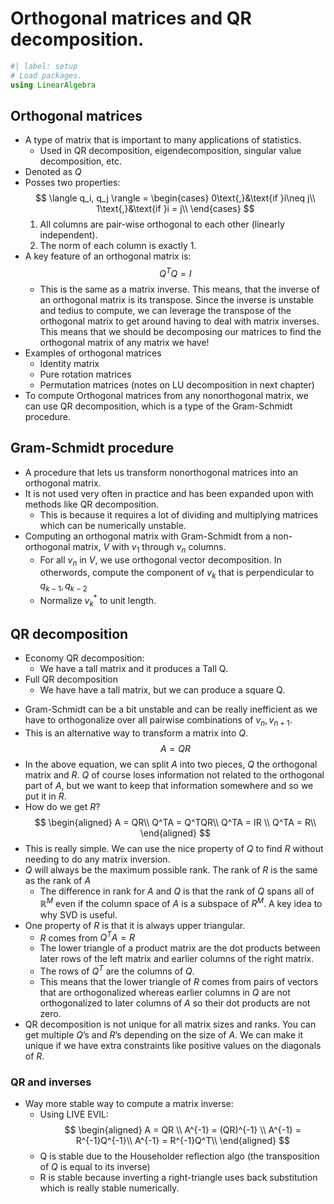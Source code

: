# Orthogonal matrices and QR decomposition.

```julia
#| label: setup
# Load packages.
using LinearAlgebra
```

## Orthogonal matrices
- A type of matrix that is important to many applications of statistics.
    - Used in QR decomposition, eigendecomposition, singular value decomposition, etc.
- Denoted as $Q$
- Posses two properties:
    $$
    \langle q_i, q_j \rangle = \begin{cases}
        0\text{,}&\text{if }i\neq j\\
        1\text{,}&\text{if }i = j\\
    \end{cases}
    $$
    1. All columns are pair-wise orthogonal to each other (linearly independent).
    2. The norm of each column is exactly 1.
- A key feature of an orthogonal matrix is:
$$
Q^TQ = I
$$
    - This is the same as a matrix inverse. This means, that the inverse of an orthogonal matrix is its transpose. Since the inverse is unstable and tedius to compute, we can leverage the transpose of the orthogonal matrix to get around having to deal with matrix inverses. This means that we should be decomposing our matrices to find the orthogonal matrix of any matrix we have!
- Examples of orthogonal matrices
    - Identity matrix
    - Pure rotation matrices
    - Permutation matrices (notes on LU decomposition in next chapter)
- To compute Orthogonal matrices from any nonorthogonal matrix, we can use QR decomposition, which is a type of the Gram-Schmidt procedure.

## Gram-Schmidt procedure
- A procedure that lets us transform nonorthogonal matrices into an orthogonal matrix.
- It is not used very often in practice and has been expanded upon with methods like QR decomposition.
    - This is because it requires a lot of dividing and multiplying matrices which can be numerically unstable.
- Computing an orthogonal matrix with Gram-Schmidt from a non-orthogonal matrix, $V$ with $v_1$ through $v_n$ columns.
    - For all $v_n$ in $V$, we use orthogonal vector decomposition. In otherwords, compute the component of $v_k$ that is perpendicular to $q_{k-1}, q_{k-2}$
    - Normalize $v^*_k$ to unit length.

## QR decomposition

::: {.callout-note title="Definition}
- Economy QR decomposition:
    - We have a tall matrix and it produces a Tall Q.
- Full QR decomposition
    - We have have a tall matrix, but we can produce a  square Q.
:::

- Gram-Schmidt can be a bit unstable and can be really inefficient as we have to orthogonalize over all pairwise combinations of $v_n, v_{n+1}$.
- This is an alternative way to transform a matrix into $Q$.
$$
A = QR
$$
- In the above equation, we can split $A$ into two pieces, $Q$ the orthogonal matrix and $R$. $Q$ of course loses information not related to the orthogonal part of $A$, but we want to keep that information somewhere and so we put it in $R$.
- How do we get $R$?
$$
\begin{aligned}
    A = QR\\
    Q^TA = Q^TQR\\
    Q^TA = IR \\
    Q^TA = R\\
\end{aligned}
$$
- This is really simple. We can use the nice property of $Q$ to find $R$ without needing to do any matrix inversion.
- $Q$ will always be the maximum possible rank. The rank of $R$ is the same as the rank of $A$
    - The difference in rank for $A$ and $Q$ is that the rank of $Q$ spans all of $\mathbb{R}^M$ even if the column space of $A$ is a subspace of $R^M$. A key idea to why SVD is useful.
- One property of $R$ is that it is always upper triangular.
    - $R$ comes from $Q^TA = R$
    - The lower triangle of a product matrix are the dot products between later rows of the left matrix and earlier columns of the right matrix.
    - The rows of $Q^T$ are the columns of $Q$.
    - This means that the lower triangle of $R$ comes from pairs of vectors that are orthogonalized whereas earlier columns in $Q$ are not orthogonalized to later columns of $A$ so their dot products are not zero.
- QR decomposition is not unique for all matrix sizes and ranks. You can get multiple $Q$'s and $R$'s depending on the size of $A$. We can make it unique if we have extra constraints like positive values on the diagonals of $R$.

### QR and inverses
- Way more stable way to compute a matrix inverse:
    - Using LIVE EVIL:
    $$
    \begin{aligned}
        A = QR \\
        A^{-1} = (QR)^{-1} \\
        A^{-1} = R^{-1}Q^{-1}\\
        A^{-1} = R^{-1}Q^T\\
    \end{aligned}
    $$
    - Q is stable due to the Householder reflection algo (the transposition of $Q$ is equal to its inverse)
    - R is stable because inverting a right-triangle uses back substitution which is really stable numerically.
